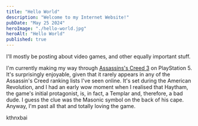 ```yaml
---
title: "Hello World"
description: "Welcome to my Internet Website!"
pubDate: "May 25 2024"
heroImage: "./hello-world.jpg"
heroAlt: "Hello World"
published: true
---
```


I'll mostly be posting about video games, and other equally important stuff.

I'm currently making my way through [Assassins's Creed 3](https://www.ubisoft.com/en-gb/game/assassins-creed/assassins-creed-3-remastered) on PlayStation 5.
It's surprisingly enjoyable, given that it rarely appears in any of the Assassin's Creed ranking lists I've seen online.
It's set during the American Revolution, and I had an early wow moment when I realised that Haytham, the game's initial protagonist, is, in fact, a Templar and, therefore, a bad dude. I guess the clue was the Masonic symbol on the back of his cape. Anyway, I'm past all that and totally loving the game.

kthnxbai